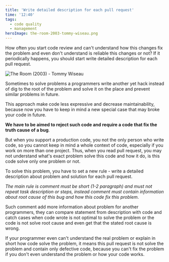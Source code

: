 ```yaml
---
title: 'Write detailed description for each pull request'
time: '12:40'
tags:
  - code quality
  - management
heroImage: the-room-2003-tommy-wiseau.png
---
```


How often you start code review and can't understand how this changes fix the problem and even don't understand is reliable this changes or not? If it periodically happens, you should start write detailed description for each pull request.

![The Room (2003) - Tommy Wiseau](the-room-2003-tommy-wiseau.png)

Sometimes to solve problems a programmers write another yet hack instead of dig to the root of the problem and solve it on the place and prevent similar problems in future.

This approach make code less expressive and decrease maintainability, because now you have to keep in mind a new special case that may broke your code in future.

**We have to be aimed to reject such code and require a code that fix the truth cause of a bug**.

But when you support a production code, you not the only person who write code, so you cannot keep in mind a whole context of code, especially if you work on more than one project. Thus, when you read pull request, you may not understand what's exact problem solve this code and how it do, is this code solve only one problem or not.

To solve this problem, you have to set a new rule - write a detailed description about problem and solution for each pull request.

_The main rule is comment must be short (1-2 paragraph) and must not repeat task description or steps, instead comment must contain information about root cause of this bug and how this code fix this problem_.

Such comment add more information about problem for another programmers, they can compare statement from description with code and catch cases when code wrote is not optimal to solve the problem or the code is not solve root cause and even get that the stated root cause is wrong.

If your programmer even can't understand the real problem or explain in short how code solve the problem, it means this pull request is not solve the problem and contain only defective code, because you can't fix the problem if you don't even understand the problem or how your code works.
